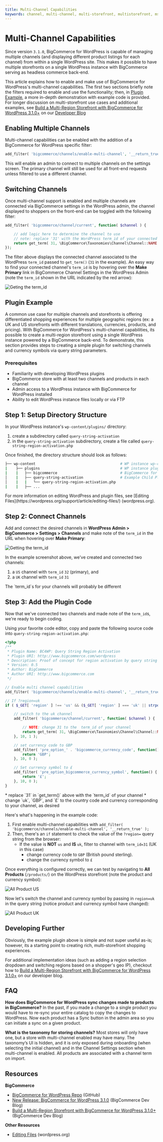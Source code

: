 ```yaml
---
title: Multi-Channel Capabilities
keywords: channel, multi-channel, multi-storefront, multistorefront, msf, currency, currencies, if, 
---
```


# Multi-Channel Capabilities

Since version `3.1.0`, BigCommerce for WordPress is capable of managing multiple channels (and displaying different product listings for each channel) from within a single WordPress site. This makes it possible to have multiple storefronts on a single WordPress instance with BigCommerce serving as headless commerce back-end.

This article explains how to enable and make use of BigCommerce for WordPress's multi-channel capabilities. The first two sections briefly note the filters required to enable and use the functionality; then, in [Plugin Example](#plugin-example), a more in-depth demonstration with example code is provided. For longer discussion on multi-storefront use cases and additional examples, see [Build a Multi-Region Storefront with BigCommerce for WordPress 3.1.0+](https://medium.com/bigcommerce-developer-blog/build-a-multi-region-storefront-with-bigcommerce-for-wordpress-3-1-0-80cf56c3e8e9) on our [Developer Blog](https://medium.com/bigcommerce-developer-blog)

## Enabling Multiple Channels

Multi-channel capabilities can be enabled with the addition of a BigCommerce for WordPress specific filter:

```php copy
add_filter( 'bigcommerce/channels/enable-multi-channel', '__return_true' );
```

This will enable an admin to connect to multiple channels on the settings screen. The primary channel will still be used for all front-end requests unless filtered to use a different channel.

## Switching Channels

Once multi-channel support is enabled and multiple channels are connected via BigCommerce settings in the WordPress admin, the channel displayed to shoppers on the front-end can be toggled with the following filter:

```php showLineNumbers copy
add_filter( 'bigcommerce/channel/current', function( $channel ) {

    // add logic here to determine the channel to use
    // note: replace '31' with the WordPress term_id of your connected channel
    return get_term( 31, \BigCommerce\Taxonomies\Channel\Channel::NAME );
});
```

The filter above displays the connected channel associated to the WordPress `term_id` passed to `get_term()` (`31` in the example). An easy way to find your connected channel's `term_id` is by hovering over the **Make Primary** link in BigCommerce Channel Settings in the WordPress Admin (note the `term_id` shown in the URL indicated by the red arrow):

![Geting the term_id](https://storage.googleapis.com/bigcommerce-production-dev-center/images/BigCommerce%20for%20WordPress/multi-channel-capabilities-0.png)

## Plugin Example

A common use case for multiple channels and storefronts is offering differentiated shopping experiences for multiple geographic regions (ex: a UK and US storefronts with different translations, currencies, products, and pricing). With BigCommerce for WordPress's multi-channel capabilities, its possible to create a multi-region storefront using a single WordPress instance powered by a BigCommerce back-end. To demonstrate, this section provides steps to creating a simple plugin for switching channels and currency symbols via query string parameters.

### Prerequisites

* Familiarity with developing WordPress plugins
* BigCommerce store with at least two channels and products in each channel
* Admin access to a WordPress instance with BigCommerce for WordPress installed
* Ability to edit WordPress instance files locally or via FTP

## Step 1: Setup Directory Structure

In your WordPress instance's `wp-content/plugins/` directory:

1. create a subdirectory called `query-string-activation`
2. in the `query-string-activation` subdirectory, create a file called `query-string-region-activation.php`

Once finished, the directory structure should look as follows:

```bash showLineNumbers copy
├── wp-content                                       # WP instance wp-content dir
|    ├── plugins                                     # WP instance plugins dir
|    |   ├── bigcommerce                             # BigCommerce for WordPress Plugin
│    |   ├── query-string-activation                 # Example Child Plugin
│    |   |   └── query-string-region-activation.php
|    |   ├── ...
```
<Callout type="info">
  For more information on editing WordPress and plugin files, see [Editing Files](https://wordpress.org/support/article/editing-files/) (wordpress.org).
</Callout>

## Step 2: Connect Channels

Add and connect the desired channels in **WordPress Admin > BigCommerce > Settings > Channels** and make note of the `term_id` in the URL when hovering over **Make Primary**:

![Getting the term_id](https://storage.googleapis.com/bigcommerce-production-dev-center/images/BigCommerce%20for%20WordPress/multi-channel-capabilities-0%20(1).png)

In the example screenshot above, we've created and connected two channels:
1. a `US` channel with `term_id` `32` (primary), and
1. a `UK` channel with `term_id` `31`

<Callout type="info">
  The `term_id`s for your channels will probably be different
</Callout>


## Step 3: Add the Plugin Code

Now that we've connected two channels and made note of the `term_id`s, we're ready to begin coding.

Using your favorite code editor, copy and paste the following source code into `query-string-region-activation.php`:

```php showLineNumbers copy
<?php
/**
 * Plugin Name: BC4WP: Query String Region Activation
 * Plugin URI: http://www.bigcommerce.com/wordpress
 * Description: Proof of concept for region activation by query string
 * Version: 0.5
 * Author: BigCommerce
 * Author URI: http://www.bigcommerce.com
 */

// Enable multi channel capabilities
add_filter( 'bigcommerce/channels/enable-multi-channel', '__return_true' );

// If ?region=uk
if ( $_GET[ 'region' ] !== 'us' && ($_GET[ 'region' ] === 'uk' || strpos($_SERVER['HTTP_REFERER'], 'region=uk') !== false) ) {

	// switch to the uk channel
	add_filter( 'bigcommerce/channel/current', function( $channel ) {

        // NOTE: change 31 to the  term_id of your channel
		return get_term( 31, \BigCommerce\Taxonomies\Channel\Channel::NAME );
	}, 10, 1 );

	// set currency code to GBP
	add_filter( 'pre_option_' . 'bigcommerce_currency_code', function() {
		return 'GBP';
	}, 10, 0 );

	// Set currency symbol to £
	add_filter( 'pre_option_bigcommerce_currency_symbol', function() {
		return '£';
	}, 10, 0 );
}
```

<Callout type="info">
  * replace `31` in `get_term()` above with the `term_id` of your channel
  * change `uk`, `GBP`, and `£` to the country code and currency corresponding to your channel, as desired
</Callout>

Here's what's happening in the example code:

1. First enable multi-channel capabilities with `add_filter( 'bigcommerce/channels/enable-multi-channel', '__return_true' );`
2. Then, there's an `if` statement to check the value of the `?region=` query string from the browser:
   * If the value is **NOT** `us` and **IS** `uk`, filter to channel with `term_id=31` (UK in this case)
      * change currency code to `GBP` (British pound sterling).
      * change the currency symbol to `£`

Once everything is configured correctly, we can test by navigating to **All Products** (`/products/`) on the WordPress storefront (note the product and currency symbol):

![All Product US](https://storage.googleapis.com/bigcommerce-production-dev-center/images/BigCommerce%20for%20WordPress/multi-channel-capabilities-1.png)

Now let's switch the channel and currency symbol by passing in `region=uk` in the query string (notice product and currency symbol have changed):

![All Product UK](https://storage.googleapis.com/bigcommerce-production-dev-center/images/BigCommerce%20for%20WordPress/multi-channel-capabilities-2.png)

## Developing Further

Obviously, the example plugin above is simple and not super useful as-is; however, its a starting point to creating rich, multi-storefront shopping experiences.

For additional implementation ideas (such as adding a region selection dropdown and switching regions based on a shopper's geo IP), checkout how to [Build a Multi-Region Storefront with BigCommerce for WordPress 3.1.0+](https://medium.com/bigcommerce-developer-blog/build-a-multi-region-storefront-with-bigcommerce-for-wordpress-3-1-0-80cf56c3e8e9) on our developer blog.

## FAQ

**How does BigCommerce for WordPress sync changes made to products in BigCommerce?**
In the past, if you made a change to a single product you would have to re-sync your entire catalog to copy the changes to WordPress. Now each product has a Sync button in the admin area so you can initiate a sync on a given product.

**What is the taxonomy for storing channels?**
Most stores will only have one, but a store with multi-channel enabled may have many. The taxonomy’s UI is hidden, and it is only exposed during onboarding (when selecting the initial channel) and in the Channel Settings section when multi-channel is enabled. All products are associated with a channel term on import.

## Resources

**BigCommerce**
* [BigCommerce for WordPress Repo](https://github.com/bigcommerce/bigcommerce-for-wordpress) (GitHub)
* [New Release: BigCommerce for WordPress 3.1.0](https://medium.com/bigcommerce-developer-blog/new-release-bigcommerce-for-wordpress-3-1-0-9bbe436153d8) (BigCommerce Dev Blog)
* [Build a Multi-Region Storefront with BigCommerce for WordPress 3.1.0+](https://medium.com/bigcommerce-developer-blog/build-a-multi-region-storefront-with-bigcommerce-for-wordpress-3-1-0-80cf56c3e8e9) (BigCommerce Dev Blog)

**Other Resources**
* [Editing Files](https://wordpress.org/support/article/editing-files/) (wordpress.org)
